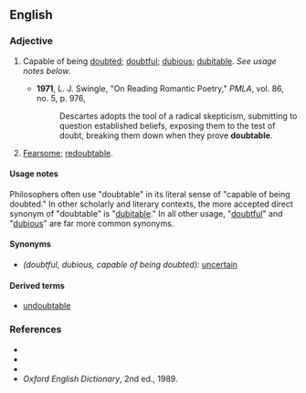 ==English==

===Adjective===
{{en-adj}}

# {{uncommon}} Capable of being [[doubt]]ed; [[doubtful]]; [[dubious]]; [[dubitable]].  ''See usage notes below.''
#*'''1971''', L. J. Swingle, "On Reading Romantic Poetry," ''PMLA'', vol. 86, no. 5, p. 976,
#*:Descartes adopts the tool of a radical skepticism, submitting to question established beliefs, exposing them to the test of doubt, breaking them down when they prove '''doubtable'''.
# {{obsolete}} [[Fearsome]]; [[redoubtable]].

====Usage notes====
Philosophers often use "doubtable" in its literal sense of "capable of being doubted."  In other scholarly and literary contexts, the more accepted direct synonym of "doubtable" is "[[dubitable]]."  In all other usage, "[[doubtful]]" and "[[dubious]]" are far more common synonyms.

====Synonyms====
* ''(doubtful, dubious, capable of being doubted):'' [[uncertain]]

====Derived terms====
*[[undoubtable]]

===References===
*{{R:Webster 1828}}
*{{R:Webster 1913}}
*{{R:Dictionary.com}}
*''Oxford English Dictionary'', 2nd ed., 1989.
